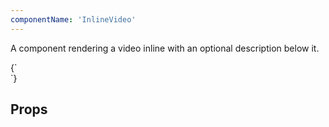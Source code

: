 ```yaml
---
componentName: 'InlineVideo'
---
```


A component rendering a video inline with an optional description below it.

<LiveComponent>
  {`
    <div style={{display: 'grid', gridTemplateColumns: 'calc(50% - 16px) calc(50% - 16px)', gap: '32px'}}>
      <InlineVideo
        solution="networking"
        url="https://youtu.be/nJ0aI6sEDRo"
        description="Description - 2 lines with character limit of 90. Tempus in egestas sagittis nulla feugiat"
      />
      <InlineVideo
        gradientPosition="right"
        url="https://hashicorp.wistia.com/medias/glovs5atuj"
        description="Description - 2 lines with character limit of 90. Tempus in egestas sagittis nulla feugiat"
      />
    </div>
  `}
</LiveComponent>

## Props

<PropsTable props={componentProps} />
